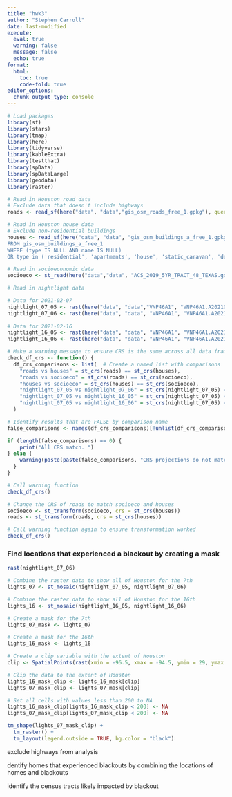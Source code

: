 ```yaml
---
title: "hwk3"
author: "Stephen Carroll"
date: last-modified
execute: 
  eval: true
  warning: false
  message: false
  echo: true
format:
  html:
    toc: true
    code-fold: true
editor_options: 
  chunk_output_type: console
---
```


```r
# Load packages
library(sf)
library(stars)
library(tmap)
library(here)
library(tidyverse)
library(kableExtra)
library(testthat)
library(spData)
library(spDataLarge)
library(geodata)
library(raster)
```

```r
# Read in Houston road data
# Exclude data that doesn't include highways
roads <- read_sf(here("data", "data","gis_osm_roads_free_1.gpkg"), query = "SELECT * FROM gis_osm_roads_free_1 WHERE fclass='motorway'", quiet = TRUE)

# Read in Houston house data
# Exclude non-residential buildings
houses <- read_sf(here("data", "data", "gis_osm_buildings_a_free_1.gpkg"), query = "SELECT *
FROM gis_osm_buildings_a_free_1
WHERE (type IS NULL AND name IS NULL)
OR type in ('residential', 'apartments', 'house', 'static_caravan', 'detached')", quiet = TRUE)

# Read in socioeconomic data
socioeco <- st_read(here("data","data", "ACS_2019_5YR_TRACT_48_TEXAS.gdb"), layer = "ACS_2019_5YR_TRACT_48_TEXAS", quiet = TRUE)

# Read in nightlight data

# Data for 2021-02-07
nightlight_07_05 <- rast(here("data", "data","VNP46A1", "VNP46A1.A2021038.h08v05.001.2021039064328.tif"), quiet = TRUE)
nightlight_07_06 <- rast(here("data", "data", "VNP46A1", "VNP46A1.A2021038.h08v06.001.2021039064329.tif"), quiet = TRUE)
  
# Data for 2021-02-16
nightlight_16_05 <- rast(here("data", "data", "VNP46A1", "VNP46A1.A2021047.h08v05.001.2021048091106.tif"), quiet = TRUE)
nightlight_16_06 <- rast(here("data", "data", "VNP46A1", "VNP46A1.A2021047.h08v06.001.2021048091105.tif"), quiet = TRUE)
```


```r
# Make a warning message to ensure CRS is the same across all data frames
check_df_crs <- function() {
  df_crs_comparisons <- list(  # Create a named list with comparisons
    "roads vs houses" = st_crs(roads) == st_crs(houses),
    "roads vs socioeco" = st_crs(roads) == st_crs(socioeco),
    "houses vs socioeco" = st_crs(houses) == st_crs(socioeco),
    "nightlight_07_05 vs nightlight_07_06" = st_crs(nightlight_07_05) == st_crs(nightlight_07_06), 
    "nightlight_07_05 vs nightlight_16_05" = st_crs(nightlight_07_05) == st_crs(nightlight_16_05),
    "nightlight_07_05 vs nightlight_16_06" = st_crs(nightlight_07_05) == st_crs(nightlight_16_06)
  )

# Identify results that are FALSE by comparison name
false_comparisons <- names(df_crs_comparisons)[!unlist(df_crs_comparisons)]

if (length(false_comparisons) == 0) {
    print("All CRS match. ")
} else {
    warning(paste(paste(false_comparisons, "CRS projections do not match.", collapse = " ")))
  }
}

# Call warning function
check_df_crs()
```

```r
# Change the CRS of roads to match socioeco and houses
socioeco <- st_transform(socioeco, crs = st_crs(houses))
roads <- st_transform(roads, crs = st_crs(houses))

# Call warning function again to ensure transformation worked
check_df_crs()
```


### Find locations that experienced a blackout by creating a mask

```r
rast(nightlight_07_06)
```


```r
# Combine the raster data to show all of Houston for the 7th 
lights_07 <- st_mosaic(nightlight_07_05, nightlight_07_06)

# Combine the raster data to show all of Houston for the 16th
lights_16 <- st_mosaic(nightlight_16_05, nightlight_16_06)
```

```r
# Create a mask for the 7th
lights_07_mask <- lights_07

# Create a mask for the 16th
lights_16_mask <- lights_16

# Create a clip variable with the extent of Houston
clip <- SpatialPoints(rast(xmin = -96.5, xmax = -94.5, ymin = 29, ymax = 30.5))

# Clip the data to the extent of Houston
lights_16_mask_clip <- lights_16_mask[clip]
lights_07_mask_clip <- lights_07_mask[clip]
```

```r
# Set all cells with values less than 200 to NA
lights_16_mask_clip[lights_16_mask_clip < 200] <- NA
lights_07_mask_clip[lights_07_mask_clip < 200] <- NA

```

```r
tm_shape(lights_07_mask_clip) +
  tm_raster() +
  tm_layout(legend.outside = TRUE, bg.color = "black")
```















exclude highways from analysis

dentify homes that experienced blackouts by combining the locations of homes and blackouts

identify the census tracts likely impacted by blackout

